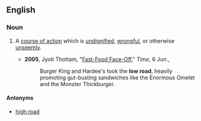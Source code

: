 ==English==

===Noun===
{{en-noun|sg=[[low]] [[road]]}}

# {{idiomatic}} A [[course of action]] which is [[undignified]], [[wrongful]], or otherwise [[unseemly]].
#*'''2005''', Jyoti Thottam, "[http://www.time.com/time/magazine/article/0,9171,1069473,00.html Fast-Food Face-Off]," ''Time'', 6 Jun.,
#*:Burger King and Hardee's took the '''low road''', heavily promoting gut-busting sandwiches like the Enormous Omelet and the Monster Thickburger.

====Antonyms====
* [[high road]]